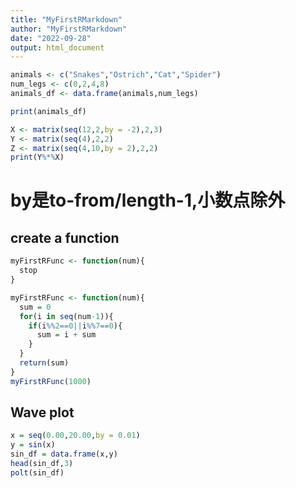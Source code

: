 ```yaml
---
title: "MyFirstRMarkdown"
author: "MyFirstRMarkdown"
date: "2022-09-28"
output: html_document
---
```

```r
animals <- c("Snakes","Ostrich","Cat","Spider")
num_legs <- c(0,2,4,8)
animals_df <- data.frame(animals,num_legs)
```
```r
print(animals_df)
```
```r
X <- matrix(seq(12,2,by = -2),2,3)
Y <- matrix(seq(4),2,2)
Z <- matrix(seq(4,10,by = 2),2,2)
print(Y%*%X)
```
# by是to-from/length-1,小数点除外
## create a function
```r
myFirstRFunc <- function(num){
  stop
}
```
```r
myFirstRFunc <- function(num){
  sum = 0
  for(i in seq(num-1)){
    if(i%%2==0||i%%7==0){
      sum = i + sum
    }
  }
  return(sum)
}
myFirstRFunc(1000)
```
## Wave plot
```r
x = seq(0.00,20.00,by = 0.01)
y = sin(x)
sin_df = data.frame(x,y)
head(sin_df,3)
polt(sin_df)
```
